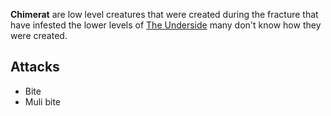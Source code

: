 '''Chimerat''' are low level creatures that were created during the fracture that have infested the lower levels of [[The Underside]] many don't know how they were created. 
==Attacks==
*Bite
*Muli bite   
{{Npcbox

|doc=
| name = Chimerat
| image = chimerat.png
| titles = low level creatures
| level = 1-5
| type = Common
| race = Chimerat
| creature = Amalgamation
| affiliation = 
| gender = 
| occupation = monster/enemy
| foccupation = 
| location = [[The Underside]]
| status = 
| relatives = 
| mentors = 
| students = 
| companions = 
}}